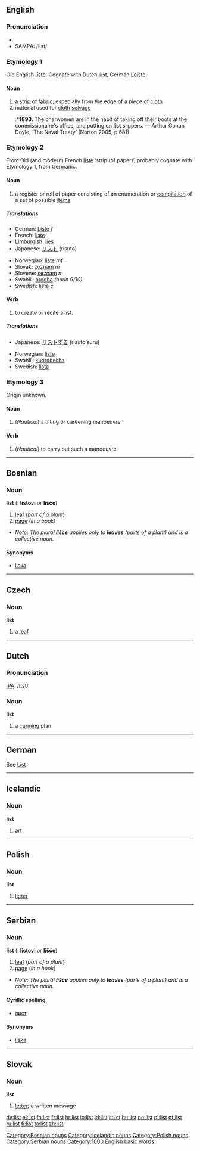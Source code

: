 ==English==
===Pronunciation===
*{{IPA|/lɪst/}}
*SAMPA: /lIst/

===Etymology 1===
Old English [[liste#Old English|līste]].  Cognate with Dutch [[lijst]], German [[Leiste]].

====Noun====
{{en-noun|list|lists}}
# a [[strip]] of [[fabric]], especially from the edge of a piece of [[cloth]]
# material used for [[cloth]] [[selvage]]
#:*'''1893''': The charwomen are in the habit of taking off their boots at the commissionaire's office, and putting on '''list''' slippers. — Arthur Conan Doyle, ‘The Naval Treaty’ (Norton 2005, p.681)

===Etymology 2===
From Old (and modern) French [[liste]] ‘strip (of paper)’, probably cognate with Etymology 1, from Germanic.

====Noun====
{{en-noun|list|lists}}
# a register or roll of paper consisting of an enumeration or [[compilation]] of a set of possible [[item]]s.

=====Translations=====
{{top}}
*German: [[Liste]] ''f''
*French: [[liste]]
*[[Limburgish]]: [[lies]]
*Japanese: [[リスト]] (risuto)
{{mid}}
*Norwegian: [[liste]] ''mf''
*Slovak: [[zoznam]] ''m''
*Slovene: [[seznam]] ''m''
*Swahili: [[orodha]] ''(noun 9/10)''
*Swedish: [[lista]] ''c''
{{bottom}}

====Verb====
{{en-verb|list|lists|listed|listing}}
# to create or recite a list.

=====Translations=====
{{top}}
*Japanese: [[リストする]] (risuto suru)
{{mid}}
*Norwegian: [[liste]]
*Swahili: [[kuorodesha]]
*Swedish: [[lista]]
{{bottom}}

===Etymology 3===
Origin unknown.

====Noun====
{{en-noun|list|lists}}
# (''Nautical'') a tilting or careening manoeuvre

====Verb====
{{en-verb|list|lists|listed|listing}}
# (''Nautical'') to carry out such a manoeuvre

----

==Bosnian==
===Noun===
'''list''' {{m}} {{s}} ({{p}}: '''listovi''' or '''lišće''')
#[[leaf]] (''part of a plant'')
#[[page]] (''in a book'')
*''Note:  The plural '''lišće''' applies only to '''leaves''' (parts of a plant) and is a collective noun.''
====Synonyms====
*[[liska#Bosnian|liska]]
[[Category:Bosnian nouns]]

----

==Czech==
===Noun===
'''list'''
#a [[leaf]]

----

==Dutch==
===Pronunciation===
[[w:IPA|IPA]]: /lɪst/
===Noun===
'''list''' {{f}}
#a [[cunning]] plan

----

==German==
See [[List]]

----

==Icelandic==
===Noun===
'''list''' {{f}}
#[[art]]
[[Category:Icelandic nouns]]

----

==Polish==

===Noun===
'''list'''
# [[letter]]
[[Category:Polish nouns]]
----

==Serbian==
===Noun===
'''list''' {{m}} {{s}} ({{p}}: '''listovi''' or '''lišće''')
#[[leaf]] (''part of a plant'')
#[[page]] (''in a book'')
*''Note:  The plural '''lišće''' applies only to '''leaves''' (parts of a plant) and is a collective noun.''
====Cyrillic spelling====
*[[лист#Serbian|лист]]
====Synonyms====
*[[liska#Serbian|liska]]
[[Category:Serbian nouns]]

----

==Slovak==
===Noun===
'''list'''
#[[letter]]; a written message

[[Category:1000 English basic words]]

[[de:list]]
[[el:list]]
[[fa:list]]
[[fr:list]]
[[hr:list]]
[[io:list]]
[[id:list]]
[[it:list]]
[[hu:list]]
[[no:list]]
[[pl:list]]
[[pt:list]]
[[ru:list]]
[[fi:list]]
[[ta:list]]
[[zh:list]]